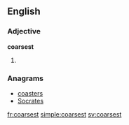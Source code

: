 ==English==

===Adjective===
'''coarsest'''

# {{en-superlative of|coarse}}

===Anagrams===
* [[coasters#English|coasters]]
* [[Socrates#English|Socrates]]

[[fr:coarsest]]
[[simple:coarsest]]
[[sv:coarsest]]